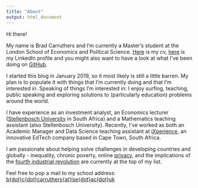 ```yaml
---
title: "About"
output: html_document
---
```


Hi there!

My name is Brad Carruthers and I'm currently a Master's student at the London School of Economics and Political Science. [Here](/img/carruthers-cv-18-01-2019.pdf) is my cv, [here](https://www.linkedin.com/in/brad-carruthers-7b737190/) is my LinkedIn profile and you might also want to have a look at what I've been doing on [GitHub](https://github.com/BCallumCarr).

I started this blog in January 2019, so it most likely is still a little barren. My plan is to populate it with things that I'm currently doing and that I'm interested in. Speaking of things I'm interested in: I enjoy surfing, teaching, public speaking and exploring solutions to (particularly education) problems around the world.

I have experience as an investment analyst, an Economics lecturer ([Stellenbosch University](http://www.sun.ac.za/english) in South Africa) and a Mathematics teaching assistant (also Stellenbosch University). Recently, I've worked as both an Academic Manager and Data Science teaching assistant at [iXperience](http://ixperience.co.za), an innovative EdTech company based in Cape Town, South Africa.

I am passionate about helping solve challenges in developing countries and globally - inequality, chronic poverty, online [privacy](privacy.io), and the implications of the [fourth industrial revolution](https://www.weforum.org/agenda/2016/01/the-fourth-industrial-revolution-what-it-means-and-how-to-respond) are currently at the top of my list.

Feel free to pop a mail to my school address: [b{dot}c{dot}carruthers{at}lse{dot}ac{dot}uk](mailto:b.c.carruthers@lse.ac.uk)